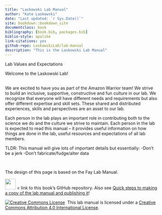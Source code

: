 ```yaml
--- 
title: "Laskowski Lab Manual"
author: "Kate Laskowski"
date: "Last updated: `r Sys.Date()`"
site: bookdown::bookdown_site
documentclass: book
bibliography: [book.bib, packages.bib]
biblio-style: apalike
link-citations: yes
github-repo: LaskowskiLab/lab-manual
description: "This is the Laskowski Lab Manual"
---
```


Lab Values and Expectations

Welcome to the Laskowski Lab!

<br>
We are excited to have you as part of the Amazon Warrior team! We strive to build an inclusive, supportive, constructive and fun culture in our lab. We recognize that everyone will have different needs and requirements but also offer different expertise and skill sets. These shared and distributed experiences, skills and perspectives are an asset to our lab.

Each person in the lab plays an important role in contributing both to the science we do and the culture we strive to maintain. Each person in the lab is expected to read this manual – it provides useful information on how things are done in the lab, useful resources and expectations of all lab members.

TLDR: This manual will give lots of important details but essentially:
-Don't be a jerk
-Don't fabricate/fudge/alter data

<br>

The design of this page is based on the Fay Lab Manual. 

<a align="left" href="https://github.com/thefaylab/lab-manual/"><img src="https://github.githubassets.com/images/modules/logos_page/GitHub-Mark.png" width="35px"></a> < link to this book's GitHub repository. Also see [Quick steps to making a copy of the lab manual and publishing it](https://github.com/thefaylab/lab-manual/wiki/Quick-steps-to-making-a-copy-of-the-lab-manual-&-publishing-it)!

<a rel='license' href='http://creativecommons.org/licenses/by/4.0/'><img alt='Creative Commons License' style='border-width:0' src='https://i.creativecommons.org/l/by/4.0/88x31.png' /></a>&nbsp;&nbsp;This lab manual is licensed under a <a rel='license' href='http://creativecommons.org/licenses/by/4.0/'>Creative Commons Attribution 4.0 International License</a>.
